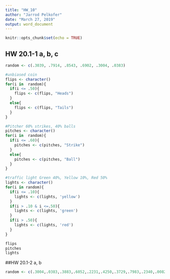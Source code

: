 ```yaml
---
title: "HW_10"
author: "Jarrod Pelkofer"
date: "March 27, 2019"
output: word_document
---
```


```r
knitr::opts_chunk$set(echo = TRUE)
```

## HW 20.1-1 a, b, c

```r
random <- c(.3039, .7914, .8543, .6902, .3004, .0383)

#unbiased coin
flips <- character()
for(i in  random){
  if(i <= .50){
    flips <- c(flips, "Heads")
  }
  else{
    flips <- c(flips, "Tails")
  }
}

#Pitcher 60% strikes, 40% balls
pitches <- character()
for(i in  random){
  if(i <= .60){
    pitches <- c(pitches, "Strike")
  }
  else{
    pitches <- c(pitches, "Ball")
  }
}

#traffic light Green 40%, Yellow 10%, Red 50%
lights <- character()
for(i in random){
  if(i <= .10){
    lights <- c(lights, 'yellow')
  }
  if(i > .10 & i <=.50){
    lights <- c(lights, 'green')
  }
  if(i > .50){
    lights <- c(lights, 'red')
  }
}

flips
pitches
lights

```

##HW 20.1-2 a, b
```r
random <- c(.3004,.0383,.3883,.6052,.2231,.4250,.3729,.7983,.2340,.0082)









```

